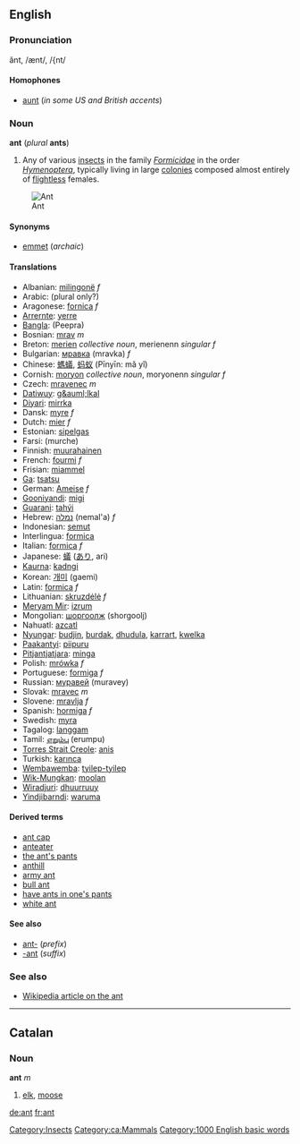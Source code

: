 ==English==
=== Pronunciation ===
ănt, /ænt/, /{nt/

====Homophones====
*[[aunt]] (''in some US and British accents'')

===Noun===
'''ant''' (''plural'' '''ants''')

#Any of various [[insect]]s in the family ''[[Formicidae]]'' in the order ''[[Hymenoptera]]'', typically living in large [[colony|colonies]] composed almost entirely of [[flightless]] females.
[[Image:Ant.jpg|thumb|Ant]]

====Synonyms====
*[[emmet]] (''archaic'')

====Translations====
*Albanian: [[milingonë]] ''f''
*Arabic: {{ARchar|[[نمل|نّمل]]}} (plural only?)
*Aragonese: [[fornica]] ''f''
*[[Arrernte]]: [[yerre]]
*[[Bangla]]: (Peepra)
*Bosnian: [[mrav]] ''m''
*Breton: [[merien]] ''collective noun'', merienenn ''singular f''
*Bulgarian: [[мравка]] (mravka) ''f''
*Chinese: [[螞蟻]], [[蚂蚁]] (Pīnyīn: mǎ yǐ)
*Cornish: [[moryon]] ''collective noun'', moryonenn ''singular f''
*Czech: [[mravenec]] ''m''
*[[Datiwuy]]: [[g&auml;lkal]]
*[[Diyari]]: [[mirrka]]
*Dansk: [[myre]] ''f''
*Dutch: [[mier]] ''f''
*Estonian: [[sipelgas]]
*Farsi: {{FAchar|[[مورچه]]}} (murche)
*Finnish: [[muurahainen]]
*French: [[fourmi]] ''f''
*Frisian: [[miammel]]
*[[Ga]]: [[tsatsu]]
*German: [[Ameise]] ''f''
*[[Gooniyandi]]: [[migi]]
*[[Guarani]]: [[tahýi]]
*Hebrew: [[נמלה]] (nemal'a) ''f''
*Indonesian: [[semut]]
*Interlingua: [[formica]]
*Italian: [[formica#Italian|formica]] ''f''
*Japanese: [[蟻]] ([[あり]], ari)
*[[Kaurna]]: [[kadngi]]
*Korean: [[개미]] (gaemi)
*Latin: [[formica]] ''f''
*Lithuanian: [[skruzdėlė]] ''f''
*[[Meryam Mir]]: [[izrum]]
*Mongolian: [[шоргоолж]] (shorgoolj)
*Nahuatl: [[azcatl]]
*[[Nyungar]]: [[budjin]], [[burdak]], [[dhudula]], [[karrart]], [[kwelka]]
*[[Paakantyi]]: [[piipuru]]
*[[Pitjantjatjara]]: [[minga]]
*Polish: [[mrówka]] ''f''
*Portuguese: [[formiga]] ''f''
*Russian: [[муравей]] (muravey)
*Slovak: [[mravec#Slovak|mravec]] ''m''
*Slovene: [[mravlja]] ''f''
*Spanish: [[hormiga]] ''f''
*Swedish: [[myra]]
*Tagalog: [[langgam]]
*Tamil: [[எறும்பு]] (erumpu)
*[[Torres Strait Creole]]: [[anis]]
*Turkish: [[karınca]]
*[[Wembawemba]]: [[tyilep-tyilep]]
*[[Wik-Mungkan]]: [[moolan]]
*[[Wiradjuri]]: [[dhuurruuy]]
*[[Yindjibarndi]]: [[waruma]]

==== Derived terms ====
*[[ant cap]]
*[[anteater]]
*[[the ant's pants]]
*[[anthill]]
*[[army ant]]
*[[bull ant]]
*[[have ants in one's pants]]
*[[white ant]]

====See also====
*[[ant-]] (''prefix'')
*[[-ant]] (''suffix'')

===See also===
*[[w:ant|Wikipedia article on the ant]]
{{BE-ready}}
----
==Catalan==
===Noun===
'''ant''' ''m''

#[[elk]], [[moose]]

[[Category:Insects]]
[[Category:ca:Mammals]]
[[de:ant]]
[[fr:ant]]
[[Category:1000 English basic words]]